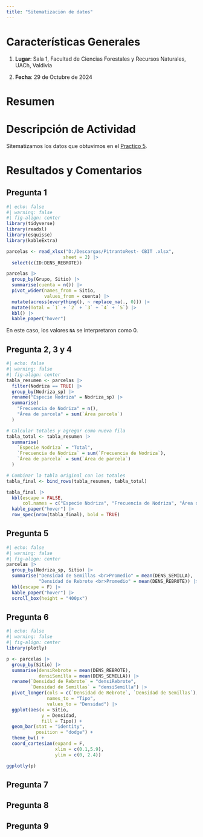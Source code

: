 ```yaml
---
title: "Sitematización de datos"
---
```


# Características Generales {-}
  
1. **Lugar**: Sala 1, Facultad de Ciencias Forestales y Recursos Naturales, UACh, Valdivia

2. **Fecha**: 29 de Octubre de 2024
    

# Resumen {-}


# Descripción de Actividad  {-}

Sitematizamos los datos que obtuvimos en el [Practico 5](prac5_24-09-24.qmd).





# Resultados y Comentarios {-}


## Pregunta 1 {-}


::: {#fig-preg1}
```r
#| echo: false
#| warning: false
#| fig-align: center
library(tidyverse)
library(readxl)
library(esquisse)
library(kableExtra)

parcelas <- read_xlsx("D:/Descargas/PitrantoRest- CBIT .xlsx",
                     sheet = 2) |> 
  select(c(ID:DENS_REBROTE))

parcelas |> 
  group_by(Grupo, Sitio) |> 
  summarise(cuenta = n()) |> 
  pivot_wider(names_from = Sitio,
              values_from = cuenta) |>
  mutate(across(everything(), ~ replace_na(., 0))) |> 
  mutate(Total = `1` + `2` + `3` + `4` + `5`) |> 
  kbl() |> 
  kable_paper("hover")

```

En este caso, los valores `NA` se interpretaron como 0.
:::

## Pregunta 2, 3 y 4{-}

```r
#| echo: false
#| warning: false
#| fig-align: center
tabla_resumen <- parcelas |> 
  filter(Nodriza == TRUE) |> 
  group_by(Nodriza_sp) |> 
  rename("Especie Nodriza" = Nodriza_sp) |> 
  summarise(
    "Frecuencia de Nodriza" = n(),
    "Área de parcela" = sum(`Área parcela`)
  )

# Calcular totales y agregar como nueva fila
tabla_total <- tabla_resumen |> 
  summarise(
    `Especie Nodriza` = "Total",
    `Frecuencia de Nodriza` = sum(`Frecuencia de Nodriza`),
    `Área de parcela` = sum(`Área de parcela`)
  )

# Combinar la tabla original con los totales
tabla_final <- bind_rows(tabla_resumen, tabla_total)

tabla_final |> 
  kbl(escape = FALSE,
      col.names = c("Especie Nodriza", "Frecuencia de Nodriza", "Área de parcela (m<sup>2</sup>)"))  |> 
  kable_paper("hover") |> 
  row_spec(nrow(tabla_final), bold = TRUE)
```


## Pregunta 5 {-}

```r
#| echo: false
#| warning: false
#| fig-align: center
parcelas |> 
  group_by(Nodriza_sp, Sitio) |> 
  summarise("Densidad de Semillas <br>Promedio" = mean(DENS_SEMILLA),
            "Densidad de Rebrote <br>Promedio" = mean(DENS_REBROTE)) |> 
  kbl(escape = F) |> 
  kable_paper("hover") |>
  scroll_box(height = "400px")
```

## Pregunta 6 {-}

```r
#| echo: false
#| warning: false
#| fig-align: center
library(plotly)

p <- parcelas |> 
  group_by(Sitio) |> 
  summarise(densiRebrote = mean(DENS_REBROTE),
            densiSemilla = mean(DENS_SEMILLA)) |> 
  rename(`Densidad de Rebrote` = "densiRebrote",
         `Densidad de Semillas` = "densiSemilla") |> 
  pivot_longer(cols = c(`Densidad de Rebrote`, `Densidad de Semillas`),
               names_to = "Tipo",
               values_to = "Densidad") |> 
  ggplot(aes(x = Sitio,
             y = Densidad,
             fill = Tipo)) +
  geom_bar(stat = "identity",
           position = "dodge") +
  theme_bw() +
  coord_cartesian(expand = F,
                  xlim = c(0.1,5.9),
                  ylim = c(0, 2.4)) 

ggplotly(p)

```


## Pregunta 7 {-}


## Pregunta 8 {-}


## Pregunta 9 {-}







